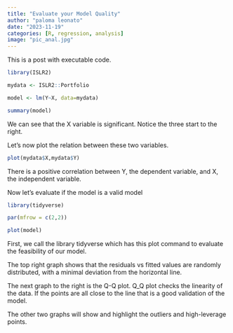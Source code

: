 ```yaml
---
title: "Evaluate your Model Quality"
author: "paloma leonato"
date: "2023-11-19"
categories: [R, regression, analysis]
image: "pic_anal.jpg"
---
```


This is a post with executable code.

```r

library(ISLR2)

mydata <- ISLR2::Portfolio

model <- lm(Y~X, data=mydata)

summary(model)
```

We can see that the X variable is significant. Notice the three start to the right.

Let's now plot the relation between these two variables.

```r

plot(mydata$X,mydata$Y)

```

There is a positive correlation between Y, the dependent variable, and X, the independent variable.

Now let's evaluate if the model is a valid model

```r

library(tidyverse)

par(mfrow = c(2,2))

plot(model)

```

First, we call the library tidyverse which has this plot command to evaluate the feasibility of our model.

The top right graph shows that the residuals vs fitted values are randomly distributed, with a minimal deviation from the horizontal line.

The next graph to the right is the Q-Q plot. Q_Q plot checks the linearity of the data. If the points are all close to the line that is a good validation of the model.

The other two graphs will show and highlight the outliers and high-leverage points.
